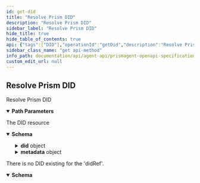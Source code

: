 ```yaml
---
id: get-did
title: "Resolve Prism DID"
description: "Resolve Prism DID"
sidebar_label: "Resolve Prism DID"
hide_title: true
hide_table_of_contents: true
api: {"tags":["DID"],"operationId":"getDid","description":"Resolve Prism DID","parameters":[{"in":"path","name":"didRef","required":true,"description":"DID reference.","schema":{"type":"string"}}],"responses":{"200":{"description":"The DID resource","content":{"application/json":{"schema":{"type":"object","required":["did","metadata"],"properties":{"did":{"type":"object","required":["id"],"properties":{"id":{"type":"string","example":"did:prism:mainnet:123"},"controller":{"type":"string","example":"did:prism:mainnet:456"},"verificationMethod":{"type":"array","items":{"type":"object","required":["id","type","controller","publicKeyJwk"],"properties":{"id":{"type":"string","example":"did:prism:123#key-1"},"type":{"type":"string","example":"EcdsaSecp256k1VerificationKey2019"},"controller":{"type":"string","example":"did:prism:456"},"publicKeyJwk":{"type":"object","required":["kty"],"properties":{"crv":{"type":"string","example":"secp256k1"},"x":{"type":"string","example":"38M1FDts7Oea7urmseiugGW7tWc3mLpJh6rKe7xINZ8"},"y":{"type":"string","example":"nDQW6XZ7b_u2Sy9slofYLlG03sOEoug3I0aAPQ0exs4"},"kty":{"type":"string","example":"EC"},"kid":{"type":"string","example":"_TKzHv2jFIyvdTGF1Dsgwngfdg3SH6TpDv0Ta1aOEkw"}}}}}},"authentication":{"type":"array","items":{"type":"object","required":["id","type","controller","publicKeyJwk"],"properties":{"id":{"type":"string","example":"did:prism:123#key-1"},"type":{"type":"string","example":"EcdsaSecp256k1VerificationKey2019"},"controller":{"type":"string","example":"did:prism:456"},"publicKeyJwk":{"type":"object","required":["kty"],"properties":{"crv":{"type":"string","example":"secp256k1"},"x":{"type":"string","example":"38M1FDts7Oea7urmseiugGW7tWc3mLpJh6rKe7xINZ8"},"y":{"type":"string","example":"nDQW6XZ7b_u2Sy9slofYLlG03sOEoug3I0aAPQ0exs4"},"kty":{"type":"string","example":"EC"},"kid":{"type":"string","example":"_TKzHv2jFIyvdTGF1Dsgwngfdg3SH6TpDv0Ta1aOEkw"}}}}}},"assertionMethod":{"type":"array","items":{"type":"object","required":["id","type","controller","publicKeyJwk"],"properties":{"id":{"type":"string","example":"did:prism:123#key-1"},"type":{"type":"string","example":"EcdsaSecp256k1VerificationKey2019"},"controller":{"type":"string","example":"did:prism:456"},"publicKeyJwk":{"type":"object","required":["kty"],"properties":{"crv":{"type":"string","example":"secp256k1"},"x":{"type":"string","example":"38M1FDts7Oea7urmseiugGW7tWc3mLpJh6rKe7xINZ8"},"y":{"type":"string","example":"nDQW6XZ7b_u2Sy9slofYLlG03sOEoug3I0aAPQ0exs4"},"kty":{"type":"string","example":"EC"},"kid":{"type":"string","example":"_TKzHv2jFIyvdTGF1Dsgwngfdg3SH6TpDv0Ta1aOEkw"}}}}}},"keyAgreement":{"type":"array","items":{"type":"object","required":["id","type","controller","publicKeyJwk"],"properties":{"id":{"type":"string","example":"did:prism:123#key-1"},"type":{"type":"string","example":"EcdsaSecp256k1VerificationKey2019"},"controller":{"type":"string","example":"did:prism:456"},"publicKeyJwk":{"type":"object","required":["kty"],"properties":{"crv":{"type":"string","example":"secp256k1"},"x":{"type":"string","example":"38M1FDts7Oea7urmseiugGW7tWc3mLpJh6rKe7xINZ8"},"y":{"type":"string","example":"nDQW6XZ7b_u2Sy9slofYLlG03sOEoug3I0aAPQ0exs4"},"kty":{"type":"string","example":"EC"},"kid":{"type":"string","example":"_TKzHv2jFIyvdTGF1Dsgwngfdg3SH6TpDv0Ta1aOEkw"}}}}}},"capabilityInvocation":{"type":"array","items":{"type":"object","required":["id","type","controller","publicKeyJwk"],"properties":{"id":{"type":"string","example":"did:prism:123#key-1"},"type":{"type":"string","example":"EcdsaSecp256k1VerificationKey2019"},"controller":{"type":"string","example":"did:prism:456"},"publicKeyJwk":{"type":"object","required":["kty"],"properties":{"crv":{"type":"string","example":"secp256k1"},"x":{"type":"string","example":"38M1FDts7Oea7urmseiugGW7tWc3mLpJh6rKe7xINZ8"},"y":{"type":"string","example":"nDQW6XZ7b_u2Sy9slofYLlG03sOEoug3I0aAPQ0exs4"},"kty":{"type":"string","example":"EC"},"kid":{"type":"string","example":"_TKzHv2jFIyvdTGF1Dsgwngfdg3SH6TpDv0Ta1aOEkw"}}}}}},"service":{"type":"array","items":{"type":"object","required":["id","type","serviceEndpoint"],"properties":{"id":{"type":"string","example":"service1"},"type":{"type":"string","enum":["MediatorService"],"example":"MediatorService"},"serviceEndpoint":{"type":"array","items":{"type":"string","example":"https://bar.example.com"}}}}}}},"metadata":{"type":"object","required":["deactivated"],"properties":{"deactivated":{"type":"boolean","description":"If a DID has been deactivated, DID document metadata MUST include this property with the boolean value true. If a DID has not been deactivated, this property is OPTIONAL, but if included, MUST have the boolean value false."}}}}}}}},"404":{"description":"There is no DID existing for the 'didRef'.","content":{"application/json":{"schema":{"type":"object","description":"An RFC-7807 compliant data structure for reporting errors to the client","required":["type","title","status","instance"],"properties":{"type":{"type":"string","description":"A URI reference that identifies the problem type.","example":"https://example.org/doc/#model-MalformedEmail"},"title":{"type":"string","example":"Malformed email","description":"A short, human-readable summary of the problem type. It does not\nchange from occurrence to occurrence of the problem."},"status":{"type":"integer","format":"int32","example":400,"description":"The HTTP status code for this occurrence of the problem."},"detail":{"type":"string","description":"A human-readable explanation specific to this occurrence of the problem.","example":"The received '{}à!è@!.b}' email does not conform to the email format"},"instance":{"type":"string","example":"/problems/d914e","description":"A URI reference that identifies the specific occurrence of the problem.\nIt may or may not yield further information if dereferenced."}}}}}}},"method":"get","path":"/dids/{didRef}","servers":[{"url":"https://k8s-dev.atalaprism.io/prism-agent/"},{"url":"http://localhost/prism-agent"}],"security":[{"ApiKeyAuth":[]}],"securitySchemes":{"ApiKeyAuth":{"type":"apiKey","in":"header","name":"apikey"}},"info":{"title":"PrismAgent OpenAPI specification","description":"OpenAPI specification for Decentralized Identifiers (DID) Operations","version":"0.1.0","contact":{"name":"Core DID","email":"atala-coredid@iohk.io"}},"postman":{"name":"Resolve Prism DID","description":{"content":"Resolve Prism DID","type":"text/plain"},"url":{"path":["dids",":didRef"],"host":["{{baseUrl}}"],"query":[],"variable":[{"disabled":false,"description":{"content":"(Required) DID reference.","type":"text/plain"},"type":"any","value":"","key":"didRef"}]},"header":[{"key":"Accept","value":"application/json"}],"method":"GET"}}
sidebar_class_name: "get api-method"
info_path: documentation/api/agent-api/prismagent-openapi-specification
custom_edit_url: null
---
```



## Resolve Prism DID



Resolve Prism DID

<details style={{"marginBottom":"1rem"}} data-collapsed={false} open={true}><summary style={{}}><strong>Path Parameters</strong></summary><div><ul><ParamsItem className={"paramsItem"} param={{"in":"path","name":"didRef","required":true,"description":"DID reference.","schema":{"type":"string"}}}></ParamsItem></ul></div></details><div><ApiTabs><TabItem label={"200"} value={"200"}><div>

The DID resource

</div><div><MimeTabs schemaType={"response"}><TabItem label={"application/json"} value={"application/json"}><SchemaTabs><TabItem label={"Schema"} value={"Schema"}><details style={{}} data-collapsed={false} open={true}><summary style={{"textAlign":"left"}}><strong>Schema</strong></summary><div style={{"textAlign":"left","marginLeft":"1rem"}}></div><ul style={{"marginLeft":"1rem"}}><SchemaItem collapsible={true} className={"schemaItem"}><details style={{}}><summary style={{}}><strong>did</strong><span style={{"opacity":"0.6"}}> object</span></summary><div style={{"marginLeft":"1rem"}}><SchemaItem collapsible={false} name={"id"} required={false} deprecated={undefined} schemaDescription={undefined} schemaName={"string"} qualifierMessage={undefined} defaultValue={undefined}></SchemaItem><SchemaItem collapsible={false} name={"controller"} required={false} deprecated={undefined} schemaDescription={undefined} schemaName={"string"} qualifierMessage={undefined} defaultValue={undefined}></SchemaItem><SchemaItem collapsible={true} className={"schemaItem"}><details style={{}}><summary style={{}}><strong>verificationMethod</strong><span style={{"opacity":"0.6"}}> object[]</span></summary><div style={{"marginLeft":"1rem"}}><SchemaItem collapsible={false} name={"id"} required={false} deprecated={undefined} schemaDescription={undefined} schemaName={"string"} qualifierMessage={undefined} defaultValue={undefined}></SchemaItem><SchemaItem collapsible={false} name={"type"} required={false} deprecated={undefined} schemaDescription={undefined} schemaName={"string"} qualifierMessage={undefined} defaultValue={undefined}></SchemaItem><SchemaItem collapsible={false} name={"controller"} required={false} deprecated={undefined} schemaDescription={undefined} schemaName={"string"} qualifierMessage={undefined} defaultValue={undefined}></SchemaItem><SchemaItem collapsible={true} className={"schemaItem"}><details style={{}}><summary style={{}}><strong>publicKeyJwk</strong><span style={{"opacity":"0.6"}}> object</span></summary><div style={{"marginLeft":"1rem"}}><SchemaItem collapsible={false} name={"crv"} required={false} deprecated={undefined} schemaDescription={undefined} schemaName={"string"} qualifierMessage={undefined} defaultValue={undefined}></SchemaItem><SchemaItem collapsible={false} name={"x"} required={false} deprecated={undefined} schemaDescription={undefined} schemaName={"string"} qualifierMessage={undefined} defaultValue={undefined}></SchemaItem><SchemaItem collapsible={false} name={"y"} required={false} deprecated={undefined} schemaDescription={undefined} schemaName={"string"} qualifierMessage={undefined} defaultValue={undefined}></SchemaItem><SchemaItem collapsible={false} name={"kty"} required={false} deprecated={undefined} schemaDescription={undefined} schemaName={"string"} qualifierMessage={undefined} defaultValue={undefined}></SchemaItem><SchemaItem collapsible={false} name={"kid"} required={false} deprecated={undefined} schemaDescription={undefined} schemaName={"string"} qualifierMessage={undefined} defaultValue={undefined}></SchemaItem></div></details></SchemaItem></div></details></SchemaItem><SchemaItem collapsible={true} className={"schemaItem"}><details style={{}}><summary style={{}}><strong>authentication</strong><span style={{"opacity":"0.6"}}> object[]</span></summary><div style={{"marginLeft":"1rem"}}><SchemaItem collapsible={false} name={"id"} required={false} deprecated={undefined} schemaDescription={undefined} schemaName={"string"} qualifierMessage={undefined} defaultValue={undefined}></SchemaItem><SchemaItem collapsible={false} name={"type"} required={false} deprecated={undefined} schemaDescription={undefined} schemaName={"string"} qualifierMessage={undefined} defaultValue={undefined}></SchemaItem><SchemaItem collapsible={false} name={"controller"} required={false} deprecated={undefined} schemaDescription={undefined} schemaName={"string"} qualifierMessage={undefined} defaultValue={undefined}></SchemaItem><SchemaItem collapsible={true} className={"schemaItem"}><details style={{}}><summary style={{}}><strong>publicKeyJwk</strong><span style={{"opacity":"0.6"}}> object</span></summary><div style={{"marginLeft":"1rem"}}><SchemaItem collapsible={false} name={"crv"} required={false} deprecated={undefined} schemaDescription={undefined} schemaName={"string"} qualifierMessage={undefined} defaultValue={undefined}></SchemaItem><SchemaItem collapsible={false} name={"x"} required={false} deprecated={undefined} schemaDescription={undefined} schemaName={"string"} qualifierMessage={undefined} defaultValue={undefined}></SchemaItem><SchemaItem collapsible={false} name={"y"} required={false} deprecated={undefined} schemaDescription={undefined} schemaName={"string"} qualifierMessage={undefined} defaultValue={undefined}></SchemaItem><SchemaItem collapsible={false} name={"kty"} required={false} deprecated={undefined} schemaDescription={undefined} schemaName={"string"} qualifierMessage={undefined} defaultValue={undefined}></SchemaItem><SchemaItem collapsible={false} name={"kid"} required={false} deprecated={undefined} schemaDescription={undefined} schemaName={"string"} qualifierMessage={undefined} defaultValue={undefined}></SchemaItem></div></details></SchemaItem></div></details></SchemaItem><SchemaItem collapsible={true} className={"schemaItem"}><details style={{}}><summary style={{}}><strong>assertionMethod</strong><span style={{"opacity":"0.6"}}> object[]</span></summary><div style={{"marginLeft":"1rem"}}><SchemaItem collapsible={false} name={"id"} required={false} deprecated={undefined} schemaDescription={undefined} schemaName={"string"} qualifierMessage={undefined} defaultValue={undefined}></SchemaItem><SchemaItem collapsible={false} name={"type"} required={false} deprecated={undefined} schemaDescription={undefined} schemaName={"string"} qualifierMessage={undefined} defaultValue={undefined}></SchemaItem><SchemaItem collapsible={false} name={"controller"} required={false} deprecated={undefined} schemaDescription={undefined} schemaName={"string"} qualifierMessage={undefined} defaultValue={undefined}></SchemaItem><SchemaItem collapsible={true} className={"schemaItem"}><details style={{}}><summary style={{}}><strong>publicKeyJwk</strong><span style={{"opacity":"0.6"}}> object</span></summary><div style={{"marginLeft":"1rem"}}><SchemaItem collapsible={false} name={"crv"} required={false} deprecated={undefined} schemaDescription={undefined} schemaName={"string"} qualifierMessage={undefined} defaultValue={undefined}></SchemaItem><SchemaItem collapsible={false} name={"x"} required={false} deprecated={undefined} schemaDescription={undefined} schemaName={"string"} qualifierMessage={undefined} defaultValue={undefined}></SchemaItem><SchemaItem collapsible={false} name={"y"} required={false} deprecated={undefined} schemaDescription={undefined} schemaName={"string"} qualifierMessage={undefined} defaultValue={undefined}></SchemaItem><SchemaItem collapsible={false} name={"kty"} required={false} deprecated={undefined} schemaDescription={undefined} schemaName={"string"} qualifierMessage={undefined} defaultValue={undefined}></SchemaItem><SchemaItem collapsible={false} name={"kid"} required={false} deprecated={undefined} schemaDescription={undefined} schemaName={"string"} qualifierMessage={undefined} defaultValue={undefined}></SchemaItem></div></details></SchemaItem></div></details></SchemaItem><SchemaItem collapsible={true} className={"schemaItem"}><details style={{}}><summary style={{}}><strong>keyAgreement</strong><span style={{"opacity":"0.6"}}> object[]</span></summary><div style={{"marginLeft":"1rem"}}><SchemaItem collapsible={false} name={"id"} required={false} deprecated={undefined} schemaDescription={undefined} schemaName={"string"} qualifierMessage={undefined} defaultValue={undefined}></SchemaItem><SchemaItem collapsible={false} name={"type"} required={false} deprecated={undefined} schemaDescription={undefined} schemaName={"string"} qualifierMessage={undefined} defaultValue={undefined}></SchemaItem><SchemaItem collapsible={false} name={"controller"} required={false} deprecated={undefined} schemaDescription={undefined} schemaName={"string"} qualifierMessage={undefined} defaultValue={undefined}></SchemaItem><SchemaItem collapsible={true} className={"schemaItem"}><details style={{}}><summary style={{}}><strong>publicKeyJwk</strong><span style={{"opacity":"0.6"}}> object</span></summary><div style={{"marginLeft":"1rem"}}><SchemaItem collapsible={false} name={"crv"} required={false} deprecated={undefined} schemaDescription={undefined} schemaName={"string"} qualifierMessage={undefined} defaultValue={undefined}></SchemaItem><SchemaItem collapsible={false} name={"x"} required={false} deprecated={undefined} schemaDescription={undefined} schemaName={"string"} qualifierMessage={undefined} defaultValue={undefined}></SchemaItem><SchemaItem collapsible={false} name={"y"} required={false} deprecated={undefined} schemaDescription={undefined} schemaName={"string"} qualifierMessage={undefined} defaultValue={undefined}></SchemaItem><SchemaItem collapsible={false} name={"kty"} required={false} deprecated={undefined} schemaDescription={undefined} schemaName={"string"} qualifierMessage={undefined} defaultValue={undefined}></SchemaItem><SchemaItem collapsible={false} name={"kid"} required={false} deprecated={undefined} schemaDescription={undefined} schemaName={"string"} qualifierMessage={undefined} defaultValue={undefined}></SchemaItem></div></details></SchemaItem></div></details></SchemaItem><SchemaItem collapsible={true} className={"schemaItem"}><details style={{}}><summary style={{}}><strong>capabilityInvocation</strong><span style={{"opacity":"0.6"}}> object[]</span></summary><div style={{"marginLeft":"1rem"}}><SchemaItem collapsible={false} name={"id"} required={false} deprecated={undefined} schemaDescription={undefined} schemaName={"string"} qualifierMessage={undefined} defaultValue={undefined}></SchemaItem><SchemaItem collapsible={false} name={"type"} required={false} deprecated={undefined} schemaDescription={undefined} schemaName={"string"} qualifierMessage={undefined} defaultValue={undefined}></SchemaItem><SchemaItem collapsible={false} name={"controller"} required={false} deprecated={undefined} schemaDescription={undefined} schemaName={"string"} qualifierMessage={undefined} defaultValue={undefined}></SchemaItem><SchemaItem collapsible={true} className={"schemaItem"}><details style={{}}><summary style={{}}><strong>publicKeyJwk</strong><span style={{"opacity":"0.6"}}> object</span></summary><div style={{"marginLeft":"1rem"}}><SchemaItem collapsible={false} name={"crv"} required={false} deprecated={undefined} schemaDescription={undefined} schemaName={"string"} qualifierMessage={undefined} defaultValue={undefined}></SchemaItem><SchemaItem collapsible={false} name={"x"} required={false} deprecated={undefined} schemaDescription={undefined} schemaName={"string"} qualifierMessage={undefined} defaultValue={undefined}></SchemaItem><SchemaItem collapsible={false} name={"y"} required={false} deprecated={undefined} schemaDescription={undefined} schemaName={"string"} qualifierMessage={undefined} defaultValue={undefined}></SchemaItem><SchemaItem collapsible={false} name={"kty"} required={false} deprecated={undefined} schemaDescription={undefined} schemaName={"string"} qualifierMessage={undefined} defaultValue={undefined}></SchemaItem><SchemaItem collapsible={false} name={"kid"} required={false} deprecated={undefined} schemaDescription={undefined} schemaName={"string"} qualifierMessage={undefined} defaultValue={undefined}></SchemaItem></div></details></SchemaItem></div></details></SchemaItem><SchemaItem collapsible={true} className={"schemaItem"}><details style={{}}><summary style={{}}><strong>service</strong><span style={{"opacity":"0.6"}}> object[]</span></summary><div style={{"marginLeft":"1rem"}}><SchemaItem collapsible={false} name={"id"} required={false} deprecated={undefined} schemaDescription={undefined} schemaName={"string"} qualifierMessage={undefined} defaultValue={undefined}></SchemaItem><SchemaItem collapsible={false} name={"type"} required={false} deprecated={undefined} schemaDescription={undefined} schemaName={"string"} qualifierMessage={"**Possible values:** [`MediatorService`]"} defaultValue={undefined}></SchemaItem><SchemaItem collapsible={false} name={"serviceEndpoint"} required={false} deprecated={undefined} schemaDescription={undefined} schemaName={"string[]"} qualifierMessage={undefined} defaultValue={undefined}></SchemaItem></div></details></SchemaItem></div></details></SchemaItem><SchemaItem collapsible={true} className={"schemaItem"}><details style={{}}><summary style={{}}><strong>metadata</strong><span style={{"opacity":"0.6"}}> object</span></summary><div style={{"marginLeft":"1rem"}}><SchemaItem collapsible={false} name={"deactivated"} required={false} deprecated={undefined} schemaDescription={"If a DID has been deactivated, DID document metadata MUST include this property with the boolean value true. If a DID has not been deactivated, this property is OPTIONAL, but if included, MUST have the boolean value false."} schemaName={"boolean"} qualifierMessage={undefined} defaultValue={undefined}></SchemaItem></div></details></SchemaItem></ul></details></TabItem><TabItem label={"Example (from schema)"} value={"Example (from schema)"}><ResponseSamples responseExample={"{\n  \"did\": {\n    \"id\": \"did:prism:mainnet:123\",\n    \"controller\": \"did:prism:mainnet:456\",\n    \"verificationMethod\": [\n      {\n        \"id\": \"did:prism:123#key-1\",\n        \"type\": \"EcdsaSecp256k1VerificationKey2019\",\n        \"controller\": \"did:prism:456\",\n        \"publicKeyJwk\": {\n          \"crv\": \"secp256k1\",\n          \"x\": \"38M1FDts7Oea7urmseiugGW7tWc3mLpJh6rKe7xINZ8\",\n          \"y\": \"nDQW6XZ7b_u2Sy9slofYLlG03sOEoug3I0aAPQ0exs4\",\n          \"kty\": \"EC\",\n          \"kid\": \"_TKzHv2jFIyvdTGF1Dsgwngfdg3SH6TpDv0Ta1aOEkw\"\n        }\n      }\n    ],\n    \"authentication\": [\n      {\n        \"id\": \"did:prism:123#key-1\",\n        \"type\": \"EcdsaSecp256k1VerificationKey2019\",\n        \"controller\": \"did:prism:456\",\n        \"publicKeyJwk\": {\n          \"crv\": \"secp256k1\",\n          \"x\": \"38M1FDts7Oea7urmseiugGW7tWc3mLpJh6rKe7xINZ8\",\n          \"y\": \"nDQW6XZ7b_u2Sy9slofYLlG03sOEoug3I0aAPQ0exs4\",\n          \"kty\": \"EC\",\n          \"kid\": \"_TKzHv2jFIyvdTGF1Dsgwngfdg3SH6TpDv0Ta1aOEkw\"\n        }\n      }\n    ],\n    \"assertionMethod\": [\n      {\n        \"id\": \"did:prism:123#key-1\",\n        \"type\": \"EcdsaSecp256k1VerificationKey2019\",\n        \"controller\": \"did:prism:456\",\n        \"publicKeyJwk\": {\n          \"crv\": \"secp256k1\",\n          \"x\": \"38M1FDts7Oea7urmseiugGW7tWc3mLpJh6rKe7xINZ8\",\n          \"y\": \"nDQW6XZ7b_u2Sy9slofYLlG03sOEoug3I0aAPQ0exs4\",\n          \"kty\": \"EC\",\n          \"kid\": \"_TKzHv2jFIyvdTGF1Dsgwngfdg3SH6TpDv0Ta1aOEkw\"\n        }\n      }\n    ],\n    \"keyAgreement\": [\n      {\n        \"id\": \"did:prism:123#key-1\",\n        \"type\": \"EcdsaSecp256k1VerificationKey2019\",\n        \"controller\": \"did:prism:456\",\n        \"publicKeyJwk\": {\n          \"crv\": \"secp256k1\",\n          \"x\": \"38M1FDts7Oea7urmseiugGW7tWc3mLpJh6rKe7xINZ8\",\n          \"y\": \"nDQW6XZ7b_u2Sy9slofYLlG03sOEoug3I0aAPQ0exs4\",\n          \"kty\": \"EC\",\n          \"kid\": \"_TKzHv2jFIyvdTGF1Dsgwngfdg3SH6TpDv0Ta1aOEkw\"\n        }\n      }\n    ],\n    \"capabilityInvocation\": [\n      {\n        \"id\": \"did:prism:123#key-1\",\n        \"type\": \"EcdsaSecp256k1VerificationKey2019\",\n        \"controller\": \"did:prism:456\",\n        \"publicKeyJwk\": {\n          \"crv\": \"secp256k1\",\n          \"x\": \"38M1FDts7Oea7urmseiugGW7tWc3mLpJh6rKe7xINZ8\",\n          \"y\": \"nDQW6XZ7b_u2Sy9slofYLlG03sOEoug3I0aAPQ0exs4\",\n          \"kty\": \"EC\",\n          \"kid\": \"_TKzHv2jFIyvdTGF1Dsgwngfdg3SH6TpDv0Ta1aOEkw\"\n        }\n      }\n    ],\n    \"service\": [\n      {\n        \"id\": \"service1\",\n        \"type\": \"MediatorService\",\n        \"serviceEndpoint\": [\n          \"https://bar.example.com\"\n        ]\n      }\n    ]\n  },\n  \"metadata\": {\n    \"deactivated\": true\n  }\n}"} language={"json"}></ResponseSamples></TabItem></SchemaTabs></TabItem></MimeTabs></div></TabItem><TabItem label={"404"} value={"404"}><div>

There is no DID existing for the 'didRef'.

</div><div><MimeTabs schemaType={"response"}><TabItem label={"application/json"} value={"application/json"}><SchemaTabs><TabItem label={"Schema"} value={"Schema"}><details style={{}} data-collapsed={false} open={true}><summary style={{"textAlign":"left"}}><strong>Schema</strong></summary><div style={{"textAlign":"left","marginLeft":"1rem"}}></div><ul style={{"marginLeft":"1rem"}}><SchemaItem collapsible={false} name={"type"} required={false} deprecated={undefined} schemaDescription={"A URI reference that identifies the problem type."} schemaName={"string"} qualifierMessage={undefined} defaultValue={undefined}></SchemaItem><SchemaItem collapsible={false} name={"title"} required={false} deprecated={undefined} schemaDescription={"A short, human-readable summary of the problem type. It does not\nchange from occurrence to occurrence of the problem."} schemaName={"string"} qualifierMessage={undefined} defaultValue={undefined}></SchemaItem><SchemaItem collapsible={false} name={"status"} required={false} deprecated={undefined} schemaDescription={"The HTTP status code for this occurrence of the problem."} schemaName={"int32"} qualifierMessage={undefined} defaultValue={undefined}></SchemaItem><SchemaItem collapsible={false} name={"detail"} required={false} deprecated={undefined} schemaDescription={"A human-readable explanation specific to this occurrence of the problem."} schemaName={"string"} qualifierMessage={undefined} defaultValue={undefined}></SchemaItem><SchemaItem collapsible={false} name={"instance"} required={false} deprecated={undefined} schemaDescription={"A URI reference that identifies the specific occurrence of the problem.\nIt may or may not yield further information if dereferenced."} schemaName={"string"} qualifierMessage={undefined} defaultValue={undefined}></SchemaItem></ul></details></TabItem><TabItem label={"Example (from schema)"} value={"Example (from schema)"}><ResponseSamples responseExample={"{\n  \"type\": \"https://example.org/doc/#model-MalformedEmail\",\n  \"title\": \"Malformed email\",\n  \"status\": 400,\n  \"detail\": \"The received '{}à!è@!.b}' email does not conform to the email format\",\n  \"instance\": \"/problems/d914e\"\n}"} language={"json"}></ResponseSamples></TabItem></SchemaTabs></TabItem></MimeTabs></div></TabItem></ApiTabs></div>
      